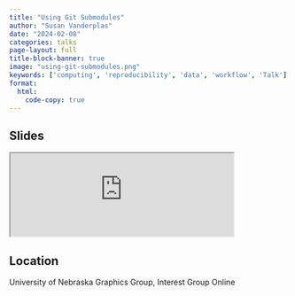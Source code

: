 ```yaml
---
title: "Using Git Submodules"
author: "Susan Vanderplas"
date: "2024-02-08"
categories: talks
page-layout: full
title-block-banner: true
image: "using-git-submodules.png"
keywords: ['computing', 'reproducibility', 'data', 'workflow', 'Talk']
format:
  html:
    code-copy: true
---
```

 
## Slides

<iframe src='https://srvanderplas.github.io/2024-Presentations/02-graphics-git-submodules/#/title-slide' height='auto' width='80%'>
                        </iframe>
## Location
University of Nebraska
Graphics Group, Interest Group
Online
